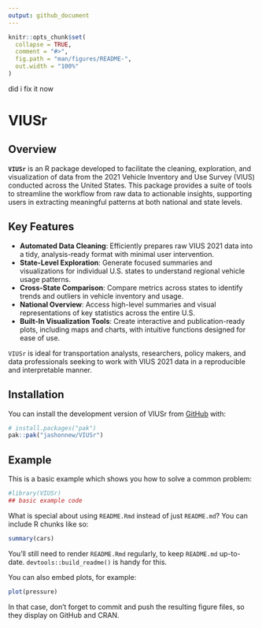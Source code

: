 ```yaml
---
output: github_document
---
```


<!-- README.md is generated from README.Rmd. Please edit that file -->

```r
knitr::opts_chunk$set(
  collapse = TRUE,
  comment = "#>",
  fig.path = "man/figures/README-",
  out.width = "100%"
)
```

did i fix it now

# VIUSr

<!-- badges: start -->
<!-- badges: end -->

## Overview

**`VIUSr`** is an R package developed to facilitate the cleaning, exploration, and visualization of data from the 2021 Vehicle Inventory and Use Survey (VIUS) conducted across the United States. This package provides a suite of tools to streamline the workflow from raw data to actionable insights, supporting users in extracting meaningful patterns at both national and state levels.

## Key Features

- **Automated Data Cleaning**: Efficiently prepares raw VIUS 2021 data into a tidy, analysis-ready format with minimal user intervention.
- **State-Level Exploration**: Generate focused summaries and visualizations for individual U.S. states to understand regional vehicle usage patterns.
- **Cross-State Comparison**: Compare metrics across states to identify trends and outliers in vehicle inventory and usage.
- **National Overview**: Access high-level summaries and visual representations of key statistics across the entire U.S.
- **Built-In Visualization Tools**: Create interactive and publication-ready plots, including maps and charts, with intuitive functions designed for ease of use.

`VIUSr` is ideal for transportation analysts, researchers, policy makers, and data professionals seeking to work with VIUS 2021 data in a reproducible and interpretable manner.


## Installation

You can install the development version of VIUSr from [GitHub](https://github.com/) with:

``` r
# install.packages("pak")
pak::pak("jashonnew/VIUSr")
```

## Example

This is a basic example which shows you how to solve a common problem:

```r
#library(VIUSr)
## basic example code
```

What is special about using `README.Rmd` instead of just `README.md`? You can include R chunks like so:

```r
summary(cars)
```

You'll still need to render `README.Rmd` regularly, to keep `README.md` up-to-date. `devtools::build_readme()` is handy for this.

You can also embed plots, for example:

```r
plot(pressure)
```

In that case, don't forget to commit and push the resulting figure files, so they display on GitHub and CRAN.
